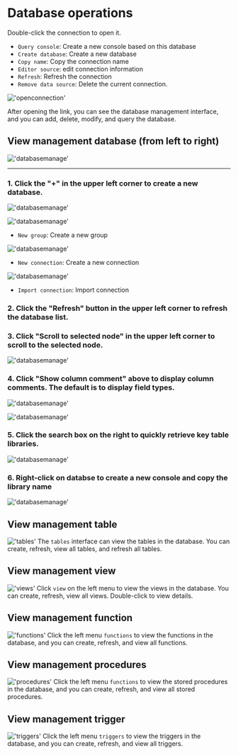 # Database operations

Double-click the connection to open it.
- `Query console`: Create a new console based on this database
- `Create database`: Create a new database
- `Copy name`: Copy the connection name
- `Editor source`: edit connection information
- `Refresh`: Refresh the connection
- `Remove data source`: Delete the current connection.

!['openconnection'](/image/connection-manage/openconnection.png)

After opening the link, you can see the database management interface, and you can add, delete, modify, and query the database.


## View management database (from left to right)

!['databasemanage'](/image/connection-manage/databasemanage77.png)

---

### 1. Click the "+" in the upper left corner to create a new database.

!['databasemanage'](/image/connection-manage/databasemanage55.png)

!['databasemanage'](/image/connection-manage/databasemanage44.png)

- `New group`: Create a new group

!['databasemanage'](/image/connection-manage/databasemanage22.png)

- `New connection`: Create a new connection

!['databasemanage'](/image/connection-manage/databasemanage33.png)

- `Import connection`: Import connection


### 2. Click the "Refresh" button in the upper left corner to refresh the database list.

### 3. Click "Scroll to selected node" in the upper left corner to scroll to the selected node.

!['databasemanage'](/image/connection-manage/Scroll.png)

### 4. Click "Show column comment" above to display column comments. The default is to display field types.

!['databasemanage'](/image/connection-manage/column-comment2.png)

!['databasemanage'](/image/connection-manage/column-comment3.png)

### 5. Click the search box on the right to quickly retrieve key table libraries.

!['databasemanage'](/image/connection-manage/searchBar.png)

### 6. Right-click on databse to create a new console and copy the library name

!['databasemanage'](/image/connection-manage/databasemanage66.png)



## View management table
!['tables'](/image/connection-manage/tables.png)
The `tables` interface can view the tables in the database. You can create, refresh, view all tables, and refresh all tables.

## View management view
!['views'](/image/connection-manage/views.png)
Click `view` on the left menu to view the views in the database. You can create, refresh, view all views.
Double-click to view details.

## View management function
!['functions'](/image/connection-manage/functions.png)
Click the left menu `functions` to view the functions in the database, and you can create, refresh, and view all functions.

## View management procedures
!['procedures'](/image/connection-manage/procedures.png)
Click the left menu `functions` to view the stored procedures in the database, and you can create, refresh, and view all stored procedures.

## View management trigger
!['triggers'](/image/connection-manage/triggers.png)
Click the left menu `triggers` to view the triggers in the database, and you can create, refresh, and view all triggers.

